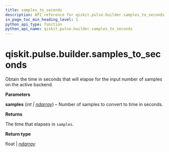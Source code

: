 ```yaml
---
title: samples_to_seconds
description: API reference for qiskit.pulse.builder.samples_to_seconds
in_page_toc_min_heading_level: 1
python_api_type: function
python_api_name: qiskit.pulse.builder.samples_to_seconds
---
```


<span id="qiskit-pulse-builder-samples-to-seconds" />

# qiskit.pulse.builder.samples\_to\_seconds

<Function id="qiskit.pulse.builder.samples_to_seconds" name="samples_to_seconds" isDedicatedPage={true} github="https://github.com/qiskit/qiskit/tree/stable/0.24/qiskit/pulse/builder.py" signature="samples_to_seconds(samples)">
  Obtain the time in seconds that will elapse for the input number of samples on the active backend.

  **Parameters**

  **samples** (*int |* [*ndarray*](https://numpy.org/doc/stable/reference/generated/numpy.ndarray.html#numpy.ndarray "(in NumPy v1.25)")) – Number of samples to convert to time in seconds.

  **Returns**

  The time that elapses in `samples`.

  **Return type**

  float | [*ndarray*](https://numpy.org/doc/stable/reference/generated/numpy.ndarray.html#numpy.ndarray "(in NumPy v1.25)")
</Function>

